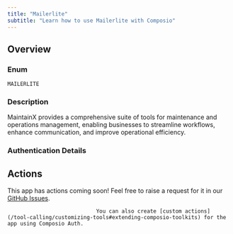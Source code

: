 ```yaml
---
title: "Mailerlite"
subtitle: "Learn how to use Mailerlite with Composio"
---
```



## Overview

### Enum
`MAILERLITE`

### Description
MaintainX provides a comprehensive suite of tools for maintenance and
    operations management, enabling businesses to streamline workflows,
    enhance communication, and improve operational efficiency.

### Authentication Details

<Accordion title="API_KEY">
<ParamField path="api_key" type="string" required={true}>
</ParamField>

</Accordion>


## Actions

This app has actions coming soon! Feel free to raise a request for it in our [GitHub Issues](https://github.com/ComposioHQ/composio/issues).
                                
                                You can also create [custom actions](/tool-calling/customizing-tools#extending-composio-toolkits) for the app using Composio Auth.
